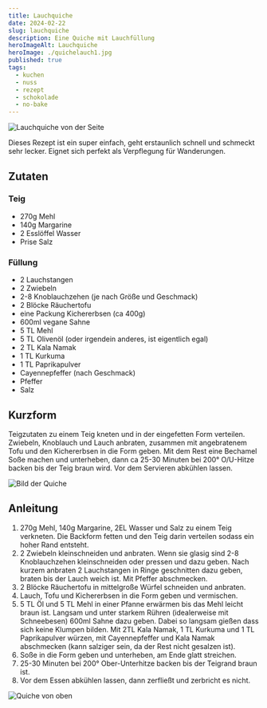 ```yaml
---
title: Lauchquiche
date: 2024-02-22
slug: lauchquiche
description: Eine Quiche mit Lauchfüllung
heroImageAlt: Lauchquiche
heroImage: ./quichelauch1.jpg
published: true
tags:
  - kuchen
  - nuss
  - rezept
  - schokolade
  - no-bake
---
```


![Lauchquiche von der Seite](./quichelauch1.jpg)

Dieses Rezept ist ein super einfach, geht erstaunlich schnell und schmeckt sehr lecker. Eignet sich perfekt als Verpflegung für Wanderungen.

## Zutaten

### Teig
* 270g Mehl
* 140g Margarine
* 2 Esslöffel Wasser
* Prise Salz

### Füllung
* 2 Lauchstangen
* 2 Zwiebeln
* 2-8 Knoblauchzehen (je nach Größe und Geschmack)
* 2 Blöcke Räuchertofu
* eine Packung Kichererbsen (ca 400g)
* 600ml vegane Sahne
* 5 TL Mehl
* 5 TL Olivenöl (oder irgendein anderes, ist eigentlich egal)
* 2 TL Kala Namak
* 1 TL Kurkuma
* 1 TL Paprikapulver
* Cayennepfeffer (nach Geschmack)
* Pfeffer
* Salz

## Kurzform

Teigzutaten zu einem Teig kneten und in der eingefetten Form verteilen. Zwiebeln, Knoblauch und Lauch anbraten, zusammen mit angebratenem Tofu und den Kichererbsen in die Form geben. Mit dem Rest eine Bechamel Soße machen und unterheben, dann ca 25-30 Minuten bei 200° O/U-Hitze backen bis der Teig braun wird. Vor dem Servieren abkühlen lassen.

![Bild der Quiche](./quichelauch.jpg)

## Anleitung

1. 270g Mehl, 140g Margarine, 2EL Wasser und Salz zu einem Teig verkneten. Die Backform fetten und den Teig darin verteilen sodass ein hoher Rand entsteht.
2. 2 Zwiebeln kleinschneiden und anbraten. Wenn sie glasig sind 2-8 Knoblauchzehen kleinschneiden oder pressen und dazu geben. Nach kurzem anbraten 2 Lauchstangen in Ringe geschnitten dazu geben, braten bis der Lauch weich ist. Mit Pfeffer abschmecken.
3. 2 Blöcke Räuchertofu in mittelgroße Würfel schneiden und anbraten.
4. Lauch, Tofu und Kichererbsen in die Form geben und vermischen.
5. 5 TL Öl und 5 TL Mehl in einer Pfanne erwärmen bis das Mehl leicht braun ist. Langsam und unter starkem Rühren (idealerweise mit Schneebesen) 600ml Sahne dazu geben. Dabei so langsam gießen dass sich keine Klumpen bilden. Mit 2TL Kala Namak, 1 TL Kurkuma und 1 TL Paprikapulver würzen, mit Cayennepfeffer und Kala Namak abschmecken (kann salziger sein, da der Rest nicht gesalzen ist).
6. Soße in die Form geben und unterheben, am Ende glatt streichen.
7. 25-30 Minuten bei 200° Ober-Unterhitze backen bis der Teigrand braun ist.
8. Vor dem Essen abkühlen lassen, dann zerfließt und zerbricht es nicht.

![Quiche von oben](./quichelauch2.jpg)